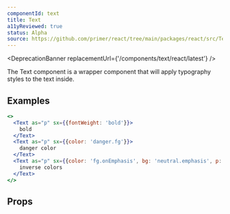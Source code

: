 ```yaml
---
componentId: text
title: Text
a11yReviewed: true
status: Alpha
source: https://github.com/primer/react/tree/main/packages/react/src/Text
---
```



<DeprecationBanner replacementUrl={'/components/text/react/latest'} />

The Text component is a wrapper component that will apply typography styles to the text inside.

## Examples

```jsx live
<>
  <Text as="p" sx={{fontWeight: 'bold'}}>
    bold
  </Text>
  <Text as="p" sx={{color: 'danger.fg'}}>
    danger color
  </Text>
  <Text as="p" sx={{color: 'fg.onEmphasis', bg: 'neutral.emphasis', p: 2}}>
    inverse colors
  </Text>
</>
```

## Props

<ComponentProps data={data} />
